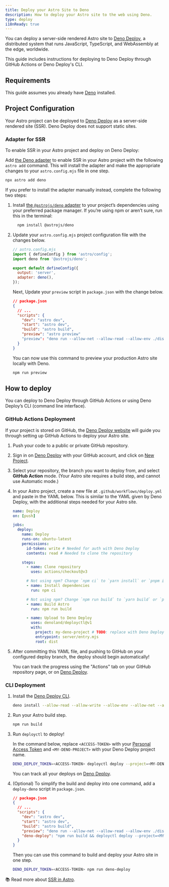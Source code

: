 ```yaml
---
title: Deploy your Astro Site to Deno
description: How to deploy your Astro site to the web using Deno.
type: deploy
i18nReady: true
---
```


You can deploy a server-side rendered Astro site to [Deno Deploy](https://deno.com/deploy), a distributed system that runs JavaScript, TypeScript, and WebAssembly at the edge, worldwide.

This guide includes instructions for deploying to Deno Deploy through GitHub Actions or Deno Deploy's CLI.

## Requirements

This guide assumes you already have [Deno](https://deno.land/) installed.

## Project Configuration

Your Astro project can be deployed to [Deno Deploy](https://deno.com/deploy) as a server-side rendered site (SSR). Deno Deploy does not support static sites.

### Adapter for SSR

To enable SSR in your Astro project and deploy on Deno Deploy:

Add [the Deno adapter](/en/guides/integrations-guide/deno/) to enable SSR in your Astro project with the following `astro add` command. This will install the adapter and make the appropriate changes to your `astro.config.mjs` file in one step.

```bash
npx astro add deno
```

If you prefer to install the adapter manually instead, complete the following two steps:

1. Install [the `@astrojs/deno` adapter](https://github.com/withastro/astro/tree/main/packages/integrations/deno) to your project’s dependencies using your preferred package manager. If you’re using npm or aren’t sure, run this in the terminal:

    ```bash
      npm install @astrojs/deno
    ```

1. Update your `astro.config.mjs` project configuration file with the changes below.

    ```js ins={3,6-7}
    // astro.config.mjs
    import { defineConfig } from 'astro/config';
    import deno from '@astrojs/deno';

    export default defineConfig({
      output: 'server',
      adapter: deno(),
    });
    ```

    Next, Update your `preview` script in `package.json` with the change below.

    ```json del={8} ins={9}
    // package.json
    {
      // ...
      "scripts": {
        "dev": "astro dev",
        "start": "astro dev",
        "build": "astro build",
        "preview": "astro preview"
        "preview": "deno run --allow-net --allow-read --allow-env ./dist/server/entry.mjs"
      }
    }
    ```
    
    You can now use this command to preview your production Astro site locally with Deno.
    
    ```bash
    npm run preview
    ```

## How to deploy

You can deploy to Deno Deploy through GitHub Actions or using Deno Deploy’s CLI (command line interface).

### GitHub Actions Deployment

If your project is stored on GitHub, the [Deno Deploy website](https://dash.deno.com/) will guide you through setting up GitHub Actions to deploy your Astro site.

1. Push your code to a public or private GitHub repository.

1. Sign in on [Deno Deploy](https://dash.deno.com/) with your GitHub account, and click on [New Project](https://dash.deno.com).

1. Select your repository, the branch you want to deploy from, and select **GitHub Action** mode. (Your Astro site requires a build step, and cannot use Automatic mode.)
   
1. In your Astro project, create a new file at `.github/workflows/deploy.yml` and paste in the YAML below. This is similar to the YAML given by Deno Deploy, with the additional steps needed for your Astro site.

    ```yaml
    name: Deploy
    on: [push]

    jobs:
      deploy:
        name: Deploy
        runs-on: ubuntu-latest
        permissions:
          id-token: write # Needed for auth with Deno Deploy
          contents: read # Needed to clone the repository

        steps:
          - name: Clone repository
            uses: actions/checkout@v3

          # Not using npm? Change `npm ci` to `yarn install` or `pnpm i`
          - name: Install dependencies
            run: npm ci
    
          # Not using npm? Change `npm run build` to `yarn build` or `pnpm build`
          - name: Build Astro
            run: npm run build

          - name: Upload to Deno Deploy
            uses: denoland/deployctl@v1
            with:
              project: my-deno-project # TODO: replace with Deno Deploy project name
              entrypoint: server/entry.mjs
              root: dist
    ```

1. After committing this YAML file, and pushing to GitHub on your configured deploy branch, the deploy should begin automatically!

   You can track the progress using the "Actions" tab on your GitHub repository page, or on [Deno Deploy](https://dash.deno.com).


### CLI Deployment

1. Install the [Deno Deploy CLI](https://deno.com/deploy/docs/deployctl).

    ```bash
    deno install --allow-read --allow-write --allow-env --allow-net --allow-run --no-check -r -f https://deno.land/x/deploy/deployctl.ts
    ```

1. Run your Astro build step.

    ```bash
    npm run build
    ```

1. Run `deployctl` to deploy!

   In the command below, replace `<ACCESS-TOKEN>` with your [Personal Access Token](https://dash.deno.com/user/access-tokens) and `<MY-DENO-PROJECT>` with your Deno Deploy project name.

    ```bash
    DENO_DEPLOY_TOKEN=<ACCESS-TOKEN> deployctl deploy --project=<MY-DENO-PROJECT> --no-static --include=./dist ./dist/server/entry.mjs
    ```
    
    You can track all your deploys on [Deno Deploy](https://dash.deno.com).

1. (Optional) To simplify the build and deploy into one command, add a `deploy-deno` script in `package.json`.

    ```json ins={9}
    // package.json
    {
      // ...
      "scripts": {
        "dev": "astro dev",
        "start": "astro dev",
        "build": "astro build",
        "preview": "deno run --allow-net --allow-read --allow-env ./dist/server/entry.mjs",
        "deno-deploy": "npm run build && deployctl deploy --project=<MY-DENO-PROJECT> --no-static --include=./dist ./dist/server/entry.mjs"
      }
    }
    ```
    
    Then you can use this command to build and deploy your Astro site in one step.
    
    ```bash
    DENO_DEPLOY_TOKEN=<ACCESS-TOKEN> npm run deno-deploy
    ```


📚 Read more about [SSR in Astro](/en/guides/server-side-rendering/).

